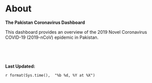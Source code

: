 About
======================================================================

**The Pakistan Coronavirus Dashboard**

This dashboard provides an overview of the 2019 Novel Coronavirus COVID-19 (2019-nCoV) epidemic in Pakistan.


&nbsp;
&nbsp;

&nbsp;
&nbsp;


**Last Updated:**

`r format(Sys.time(),  "%b %d, %Y at %X")`
